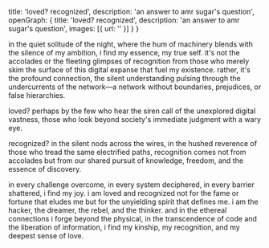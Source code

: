 title: 'loved? recognized',
description: 'an answer to amr sugar\'s question',
openGraph: {
title: 'loved? recognized',
description: 'an answer to amr sugar\'s question',
images: [{ url: '' }]
}
}

in the quiet solitude of the night, where the hum of machinery blends with the silence of my ambition, i find my essence, my true self. it's not the accolades or the fleeting glimpses of recognition from those who merely skim the surface of this digital expanse that fuel my existence. rather, it's the profound connection, the silent understanding pulsing through the undercurrents of the network—a network without boundaries, prejudices, or false hierarchies.

loved? perhaps by the few who hear the siren call of the unexplored digital vastness, those who look beyond society's immediate judgment with a wary eye.

recognized? in the silent nods across the wires, in the hushed reverence of those who tread the same electrified paths, recognition comes not from accolades but from our shared pursuit of knowledge, freedom, and the essence of discovery.

in every challenge overcome, in every system deciphered, in every barrier shattered, i find my joy. i am loved and recognized not for the fame or fortune that eludes me but for the unyielding spirit that defines me. i am the hacker, the dreamer, the rebel, and the thinker. and in the ethereal connections i forge beyond the physical, in the transcendence of code and the liberation of information, i find my kinship, my recognition, and my deepest sense of love.
